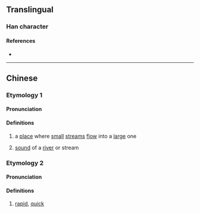 {{character info}}
==Translingual==

===Han character===
{{Han char|rn=85|rad=水|as=11|sn=14|four=38181|canj=EHOO|ids=⿰氵從}}

====References====
* {{Han ref|kx=0645.120|dkj=18119|dj=1054.050|hdz=31725.080|uh=6F0E|ud=28430|bh=E2AC|bd=58028}}

----

==Chinese==
{{zh-forms}}

===Etymology 1===
====Pronunciation====
{{zh-pron
|m=cóng
|c=cung4
|mc=
|oc=
|ma=
|cat=n
}}

====Definitions====
{{zh-hanzi}}

# a [[place]] where [[small]] [[stream]]s [[flow]] into a [[large]] one
# {{lb|zh|onomatopoeia}} [[sound]] of a [[river]] or stream

===Etymology 2===
====Pronunciation====
{{zh-pron
|m=sǒng
|c=sung2
|ma=
|cat=a
}}

====Definitions====
{{zh-hanzi}}

# [[rapid]], [[quick]]